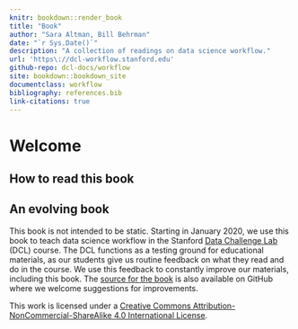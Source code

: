 ```yaml
---
knitr: bookdown::render_book
title: "Book"
author: "Sara Altman, Bill Behrman"
date: "`r Sys.Date()`"
description: "A collection of readings on data science workflow."
url: 'https\://dcl-workflow.stanford.edu'
github-repo: dcl-docs/workflow
site: bookdown::bookdown_site
documentclass: workflow
bibliography: references.bib
link-citations: true
---
```


# Welcome {-}


## How to read this book {-}


## An evolving book {-}

This book is not intended to be static. Starting in January 2020, we use this book to teach data science workflow in the Stanford [Data Challenge Lab](https://datalab.stanford.edu/challenge-lab) (DCL) course. The DCL functions as a testing ground for educational materials, as our students give us routine feedback on what they read and do in the course. We use this feedback to constantly improve our materials, including this book. The [source for the book](https://github.com/dcl-docs/workflow) is also available on GitHub where we welcome suggestions for improvements.

This work is licensed under a [Creative Commons Attribution-NonCommercial-ShareAlike 4.0 International License](http://creativecommons.org/licenses/by-nc-sa/4.0/). 
